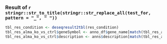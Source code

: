 ### Result of `r stringr::str_to_title(stringr::str_replace_all(test_for, pattern = "_", " "))`

```r
tbl_res_condition <- deseqresult2tbl(res_condition)
tbl_res_alma_ko_vs_ctrl$geneSymbol <- anno_df$gene_name[match(tbl_res_alma_ko_vs_ctrl$id, anno_df$gene_id)]
tbl_res_alma_ko_vs_ctrl$description <- anns$description[match(tbl_res_alma_ko_vs_ctrl$id, anns$ensembl_gene_id)]
```